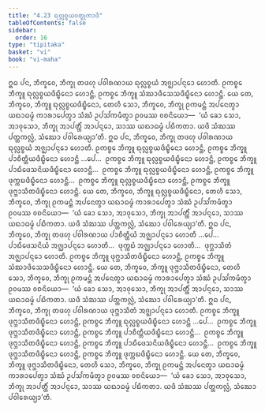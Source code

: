 ```yaml
---
title: "4.23 ᨳᩩᩃᩖᨧ᩠ᨧᨿᩅᨲ᩠ᨳᩩᨠᩣᨴᩥ"
tableOfContents: false
sidebar:
  order: 16
type: "tipitaka"
basket: "vi"
book: "vi-maha"
---
```



<DynamicBreadcrumb />

<Division number="238" book="vi-maha">

<Paragraph number="1098" book="vi-maha">
ᩍᨵ ᨸᨶ, ᨽᩥᨠ᩠ᨡᩅᩮ, ᨽᩥᨠ᩠ᨡᩩ ᨲᨴᩉᩩ ᨸᩅᩤᩁᨱᩣᨿ ᨳᩩᩃᩖᨧ᩠ᨧᨿᩴ ᩋᨩ᩠ᨫᩣᨸᨶ᩠ᨶᩮᩣ ᩉᩮᩣᨲᩥ. ᩑᨠᨧ᩠ᨧᩮ ᨽᩥᨠ᩠ᨡᩪ ᨳᩩᩃᩖᨧ᩠ᨧᨿᨴᩥᨭ᩠ᨮᩥᨶᩮᩣ ᩉᩮᩣᨶ᩠ᨲᩥ, ᩑᨠᨧ᩠ᨧᩮ ᨽᩥᨠ᩠ᨡᩪ ᩈᩴᨥᩣᨴᩥᩈᩮᩈᨴᩥᨭ᩠ᨮᩥᨶᩮᩣ ᩉᩮᩣᨶ᩠ᨲᩥ. ᨿᩮ ᨲᩮ, ᨽᩥᨠ᩠ᨡᩅᩮ, ᨽᩥᨠ᩠ᨡᩪ ᨳᩩᩃᩖᨧ᩠ᨧᨿᨴᩥᨭ᩠ᨮᩥᨶᩮᩣ, ᨲᩮᩉᩥ ᩈᩮᩣ, ᨽᩥᨠ᩠ᨡᩅᩮ, ᨽᩥᨠ᩠ᨡᩩ ᩑᨠᨾᨶ᩠ᨲᩴ ᩋᨸᨶᩮᨲ᩠ᩅᩣ ᨿᨳᩣᨵᨾ᩠ᨾᩴ ᨠᩣᩁᩣᨸᩮᨲ᩠ᩅᩣ ᩈᩴᨥᩴ ᩏᨸᩈᩘᨠᨾᩥᨲ᩠ᩅᩣ ᩑᩅᨾᩔ ᩅᨧᨶᩦᨿᩮᩣ—  ‘ᨿᩴ ᨡᩮᩣ ᩈᩮᩣ, ᩋᩣᩅᩩᩈᩮᩣ, ᨽᩥᨠ᩠ᨡᩩ ᩋᩣᨸᨲ᩠ᨲᩥᩴ ᩋᩣᨸᨶ᩠ᨶᩮᩣ, ᩈᩣᩔ ᨿᨳᩣᨵᨾ᩠ᨾᩴ ᨸᨭᩥᨠᨲᩣ. ᨿᨴᩥ ᩈᩴᨥᩔ ᨸᨲ᩠ᨲᨠᩃᩖᩴ, ᩈᩴᨥᩮᩣ ᨸᩅᩤᩁᩮᨿ᩠ᨿᩣ’ᨲᩥ.
</Paragraph>

<Paragraph number="1099" book="vi-maha">
ᩍᨵ ᨸᨶ, ᨽᩥᨠ᩠ᨡᩅᩮ, ᨽᩥᨠ᩠ᨡᩩ ᨲᨴᩉᩩ ᨸᩅᩤᩁᨱᩣᨿ ᨳᩩᩃᩖᨧ᩠ᨧᨿᩴ ᩋᨩ᩠ᨫᩣᨸᨶ᩠ᨶᩮᩣ ᩉᩮᩣᨲᩥ. ᩑᨠᨧ᩠ᨧᩮ ᨽᩥᨠ᩠ᨡᩪ ᨳᩩᩃᩖᨧ᩠ᨧᨿᨴᩥᨭ᩠ᨮᩥᨶᩮᩣ ᩉᩮᩣᨶ᩠ᨲᩥ, ᩑᨠᨧ᩠ᨧᩮ ᨽᩥᨠ᩠ᨡᩪ ᨸᩣᨧᩥᨲ᩠ᨲᩥᨿᨴᩥᨭ᩠ᨮᩥᨶᩮᩣ ᩉᩮᩣᨶ᩠ᨲᩥ …ᨸᩮ…  ᩑᨠᨧ᩠ᨧᩮ ᨽᩥᨠ᩠ᨡᩪ ᨳᩩᩃᩖᨧ᩠ᨧᨿᨴᩥᨭ᩠ᨮᩥᨶᩮᩣ ᩉᩮᩣᨶ᩠ᨲᩥ, ᩑᨠᨧ᩠ᨧᩮ ᨽᩥᨠ᩠ᨡᩪ ᨸᩣᨭᩥᨴᩮᩈᨶᩦᨿᨴᩥᨭ᩠ᨮᩥᨶᩮᩣ ᩉᩮᩣᨶ᩠ᨲᩥ…  ᩑᨠᨧ᩠ᨧᩮ ᨽᩥᨠ᩠ᨡᩪ ᨳᩩᩃᩖᨧ᩠ᨧᨿᨴᩥᨭ᩠ᨮᩥᨶᩮᩣ ᩉᩮᩣᨶ᩠ᨲᩥ, ᩑᨠᨧ᩠ᨧᩮ ᨽᩥᨠ᩠ᨡᩪ ᨴᩩᨠ᩠ᨠᨭᨴᩥᨭ᩠ᨮᩥᨶᩮᩣ ᩉᩮᩣᨶ᩠ᨲᩥ…  ᩑᨠᨧ᩠ᨧᩮ ᨽᩥᨠ᩠ᨡᩪ ᨳᩩᩃᩖᨧ᩠ᨧᨿᨴᩥᨭ᩠ᨮᩥᨶᩮᩣ ᩉᩮᩣᨶ᩠ᨲᩥ, ᩑᨠᨧ᩠ᨧᩮ ᨽᩥᨠ᩠ᨡᩪ ᨴᩩᨻ᩠ᨽᩣᩈᩥᨲᨴᩥᨭ᩠ᨮᩥᨶᩮᩣ ᩉᩮᩣᨶ᩠ᨲᩥ. ᨿᩮ ᨲᩮ, ᨽᩥᨠ᩠ᨡᩅᩮ, ᨽᩥᨠ᩠ᨡᩪ ᨳᩩᩃᩖᨧ᩠ᨧᨿᨴᩥᨭ᩠ᨮᩥᨶᩮᩣ, ᨲᩮᩉᩥ ᩈᩮᩣ, ᨽᩥᨠ᩠ᨡᩅᩮ, ᨽᩥᨠ᩠ᨡᩩ ᩑᨠᨾᨶ᩠ᨲᩴ ᩋᨸᨶᩮᨲ᩠ᩅᩣ ᨿᨳᩣᨵᨾ᩠ᨾᩴ ᨠᩣᩁᩣᨸᩮᨲ᩠ᩅᩣ ᩈᩴᨥᩴ ᩏᨸᩈᩘᨠᨾᩥᨲ᩠ᩅᩣ ᩑᩅᨾᩔ ᩅᨧᨶᩦᨿᩮᩣ—  ‘ᨿᩴ ᨡᩮᩣ ᩈᩮᩣ, ᩋᩣᩅᩩᩈᩮᩣ, ᨽᩥᨠ᩠ᨡᩩ ᩋᩣᨸᨲ᩠ᨲᩥᩴ ᩋᩣᨸᨶ᩠ᨶᩮᩣ, ᩈᩣᩔ ᨿᨳᩣᨵᨾ᩠ᨾᩴ ᨸᨭᩥᨠᨲᩣ. ᨿᨴᩥ ᩈᩴᨥᩔ ᨸᨲ᩠ᨲᨠᩃᩖᩴ, ᩈᩴᨥᩮᩣ ᨸᩅᩤᩁᩮᨿ᩠ᨿᩣ’ᨲᩥ.
</Paragraph>

<Paragraph number="1100" book="vi-maha">
ᩍᨵ ᨸᨶ, ᨽᩥᨠ᩠ᨡᩅᩮ, ᨽᩥᨠ᩠ᨡᩩ ᨲᨴᩉᩩ ᨸᩅᩤᩁᨱᩣᨿ ᨸᩣᨧᩥᨲ᩠ᨲᩥᨿᩴ ᩋᨩ᩠ᨫᩣᨸᨶ᩠ᨶᩮᩣ ᩉᩮᩣᨲᩥ …ᨸᩮ…  ᨸᩣᨭᩥᨴᩮᩈᨶᩦᨿᩴ ᩋᨩ᩠ᨫᩣᨸᨶ᩠ᨶᩮᩣ ᩉᩮᩣᨲᩥ…  ᨴᩩᨠ᩠ᨠᨭᩴ ᩋᨩ᩠ᨫᩣᨸᨶ᩠ᨶᩮᩣ ᩉᩮᩣᨲᩥ…  ᨴᩩᨻ᩠ᨽᩣᩈᩥᨲᩴ ᩋᨩ᩠ᨫᩣᨸᨶ᩠ᨶᩮᩣ ᩉᩮᩣᨲᩥ. ᩑᨠᨧ᩠ᨧᩮ ᨽᩥᨠ᩠ᨡᩪ ᨴᩩᨻ᩠ᨽᩣᩈᩥᨲᨴᩥᨭ᩠ᨮᩥᨶᩮᩣ ᩉᩮᩣᨶ᩠ᨲᩥ, ᩑᨠᨧ᩠ᨧᩮ ᨽᩥᨠ᩠ᨡᩪ ᩈᩴᨥᩣᨴᩥᩈᩮᩈᨴᩥᨭ᩠ᨮᩥᨶᩮᩣ ᩉᩮᩣᨶ᩠ᨲᩥ. ᨿᩮ ᨲᩮ, ᨽᩥᨠ᩠ᨡᩅᩮ, ᨽᩥᨠ᩠ᨡᩪ ᨴᩩᨻ᩠ᨽᩣᩈᩥᨲᨴᩥᨭ᩠ᨮᩥᨶᩮᩣ, ᨲᩮᩉᩥ ᩈᩮᩣ, ᨽᩥᨠ᩠ᨡᩅᩮ, ᨽᩥᨠ᩠ᨡᩩ ᩑᨠᨾᨶ᩠ᨲᩴ ᩋᨸᨶᩮᨲ᩠ᩅᩣ ᨿᨳᩣᨵᨾ᩠ᨾᩴ ᨠᩣᩁᩣᨸᩮᨲ᩠ᩅᩣ ᩈᩴᨥᩴ ᩏᨸᩈᩘᨠᨾᩥᨲ᩠ᩅᩣ ᩑᩅᨾᩔ ᩅᨧᨶᩦᨿᩮᩣ—  ‘ᨿᩴ ᨡᩮᩣ ᩈᩮᩣ, ᩋᩣᩅᩩᩈᩮᩣ, ᨽᩥᨠ᩠ᨡᩩ ᩋᩣᨸᨲ᩠ᨲᩥᩴ ᩋᩣᨸᨶ᩠ᨶᩮᩣ, ᩈᩣᩔ ᨿᨳᩣᨵᨾ᩠ᨾᩴ ᨸᨭᩥᨠᨲᩣ. ᨿᨴᩥ ᩈᩴᨥᩔ ᨸᨲ᩠ᨲᨠᩃᩖᩴ, ᩈᩴᨥᩮᩣ ᨸᩅᩤᩁᩮᨿ᩠ᨿᩣ’ᨲᩥ.
</Paragraph>

<Paragraph number="1101" book="vi-maha">
ᩍᨵ ᨸᨶ, ᨽᩥᨠ᩠ᨡᩅᩮ, ᨽᩥᨠ᩠ᨡᩩ ᨲᨴᩉᩩ ᨸᩅᩤᩁᨱᩣᨿ ᨴᩩᨻ᩠ᨽᩣᩈᩥᨲᩴ ᩋᨩ᩠ᨫᩣᨸᨶ᩠ᨶᩮᩣ ᩉᩮᩣᨲᩥ. ᩑᨠᨧ᩠ᨧᩮ ᨽᩥᨠ᩠ᨡᩪ ᨴᩩᨻ᩠ᨽᩣᩈᩥᨲᨴᩥᨭ᩠ᨮᩥᨶᩮᩣ ᩉᩮᩣᨶ᩠ᨲᩥ, ᩑᨠᨧ᩠ᨧᩮ ᨽᩥᨠ᩠ᨡᩪ ᨳᩩᩃᩖᨧ᩠ᨧᨿᨴᩥᨭ᩠ᨮᩥᨶᩮᩣ ᩉᩮᩣᨶ᩠ᨲᩥ …ᨸᩮ…  ᩑᨠᨧ᩠ᨧᩮ ᨽᩥᨠ᩠ᨡᩪ ᨴᩩᨻ᩠ᨽᩣᩈᩥᨲᨴᩥᨭ᩠ᨮᩥᨶᩮᩣ ᩉᩮᩣᨶ᩠ᨲᩥ, ᩑᨠᨧ᩠ᨧᩮ ᨽᩥᨠ᩠ᨡᩪ ᨸᩣᨧᩥᨲ᩠ᨲᩥᨿᨴᩥᨭ᩠ᨮᩥᨶᩮᩣ ᩉᩮᩣᨶ᩠ᨲᩥ…  ᩑᨠᨧ᩠ᨧᩮ ᨽᩥᨠ᩠ᨡᩪ ᨴᩩᨻ᩠ᨽᩣᩈᩥᨲᨴᩥᨭ᩠ᨮᩥᨶᩮᩣ ᩉᩮᩣᨶ᩠ᨲᩥ, ᩑᨠᨧ᩠ᨧᩮ ᨽᩥᨠ᩠ᨡᩪ ᨸᩣᨭᩥᨴᩮᩈᨶᩦᨿᨴᩥᨭ᩠ᨮᩥᨶᩮᩣ ᩉᩮᩣᨶ᩠ᨲᩥ…  ᩑᨠᨧ᩠ᨧᩮ ᨽᩥᨠ᩠ᨡᩪ ᨴᩩᨻ᩠ᨽᩣᩈᩥᨲᨴᩥᨭ᩠ᨮᩥᨶᩮᩣ ᩉᩮᩣᨶ᩠ᨲᩥ, ᩑᨠᨧ᩠ᨧᩮ ᨽᩥᨠ᩠ᨡᩪ ᨴᩩᨠ᩠ᨠᨭᨴᩥᨭ᩠ᨮᩥᨶᩮᩣ ᩉᩮᩣᨶ᩠ᨲᩥ. ᨿᩮ ᨲᩮ, ᨽᩥᨠ᩠ᨡᩅᩮ, ᨽᩥᨠ᩠ᨡᩪ ᨴᩩᨻ᩠ᨽᩣᩈᩥᨲᨴᩥᨭ᩠ᨮᩥᨶᩮᩣ, ᨲᩮᩉᩥ ᩈᩮᩣ, ᨽᩥᨠ᩠ᨡᩅᩮ, ᨽᩥᨠ᩠ᨡᩩ ᩑᨠᨾᨶ᩠ᨲᩴ ᩋᨸᨶᩮᨲ᩠ᩅᩣ ᨿᨳᩣᨵᨾ᩠ᨾᩴ ᨠᩣᩁᩣᨸᩮᨲ᩠ᩅᩣ ᩈᩴᨥᩴ ᩏᨸᩈᩘᨠᨾᩥᨲ᩠ᩅᩣ ᩑᩅᨾᩔ ᩅᨧᨶᩦᨿᩮᩣ—  ‘ᨿᩴ ᨡᩮᩣ ᩈᩮᩣ, ᩋᩣᩅᩩᩈᩮᩣ, ᨽᩥᨠ᩠ᨡᩩ ᩋᩣᨸᨲ᩠ᨲᩥᩴ ᩋᩣᨸᨶ᩠ᨶᩮᩣ, ᩈᩣᩔ ᨿᨳᩣᨵᨾ᩠ᨾᩴ ᨸᨭᩥᨠᨲᩣ. ᨿᨴᩥ ᩈᩴᨥᩔ ᨸᨲ᩠ᨲᨠᩃᩖᩴ, ᩈᩴᨥᩮᩣ ᨸᩅᩤᩁᩮᨿ᩠ᨿᩣ’ᨲᩥ.
</Paragraph>
</Division>